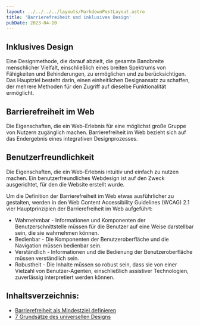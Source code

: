 ```yaml
---
layout: ../../../../layouts/MarkdownPostLayout.astro
title: 'Barrierefreiheit und inklusives Design'
pubDate: 2023-04-10
---
```


## Inklusives Design

Eine Designmethode, die darauf abzielt, die gesamte Bandbreite menschlicher Vielfalt, einschließlich eines breiten Spektrums von Fähigkeiten und Behinderungen, zu ermöglichen und zu berücksichtigen. Das Hauptziel besteht darin, einen einheitlichen Designansatz zu schaffen, der mehrere Methoden für den Zugriff auf dieselbe Funktionalität ermöglicht.

## Barrierefreiheit im Web

Die Eigenschaften, die ein Web-Erlebnis für eine möglichst große Gruppe von Nutzern zugänglich machen. Barrierefreiheit im Web bezieht sich auf das Endergebnis eines integrativen Designprozesses.

## Benutzerfreundlichkeit

Die Eigenschaften, die ein Web-Erlebnis intuitiv und einfach zu nutzen machen. Ein benutzerfreundliches Webdesign ist auf den Zweck ausgerichtet, für den die Website erstellt wurde.

Um die Definition der Barrierefreiheit im Web etwas ausführlicher zu gestalten, werden in den Web Content Accessibility Guidelines (WCAG) 2.1 vier Hauptprinzipien der Barrierefreiheit im Web aufgeführt:

- Wahrnehmbar - Informationen und Komponenten der Benutzerschnittstelle müssen für die Benutzer auf eine Weise darstellbar sein, die sie wahrnehmen können.
- Bedienbar - Die Komponenten der Benutzeroberfläche und die Navigation müssen bedienbar sein.
- Verständlich - Informationen und die Bedienung der Benutzeroberfläche müssen verständlich sein.
- Robustheit - Die Inhalte müssen so robust sein, dass sie von einer Vielzahl von Benutzer-Agenten, einschließlich assistiver Technologien, zuverlässig interpretiert werden können.

## Inhaltsverzeichnis:

- [Barrierefreiheit als Mindestziel definieren](/tutorials/ux-design/barrierefreiheit-inklusives-design/mindestziel)
- [7 Grundsätze des universellen Designs](/tutorials/ux-design/barrierefreiheit-inklusives-design/grundsaetze-universellen-designs)
